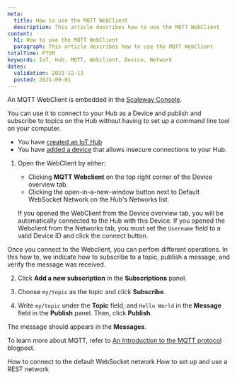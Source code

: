 ```yaml
---
meta:
  title: How to use the MQTT WebClient
  description: This article describes how to use the MQTT WebClient
content:
  h1: How to use the MQTT WebClient
  paragraph: This article describes how to use the MQTT WebClient
totalTime: PT5M
keywords: IoT, Hub, MQTT, Webclient, Device, Network
dates:
  validation: 2021-12-13
  posted: 2021-09-01
---
```


An MQTT WebClient is embedded in the [Scaleway Console](https://console.scaleway.com/iot-hub/hubs).

You can use it to connect to your Hub as a Device and publish and subscribe to topics on the Hub without having to set up a command line tool on your computer.

<Message type="requirement">

  - You have [created an IoT Hub](/iot/iot-hub/how-to/create-hub/)
  - You have [added a device](/iot/iot-hub/how-to/add-device/) that allows insecure connections to your Hub.

</Message>

1. Open the WebClient by either:

    - Clicking **MQTT Webclient** on the top right corner of the Device overview tab.
    - Clicking the open-in-a-new-window button next to Default WebSocket Network on the Hub's Networks list.
  
    <Message type="note">

      If you opened the WebClient from the Device overview tab, you will be automatically connected to the Hub with this Device. If you opened the Webclient from the Networks tab, you must set the `Username` field to a valid Device ID and click the connect button.

    </Message>

  Once you connect to the Webclient, you can perfom different operations. In this how to, we indicate how to subscribe to a topic, publish a message, and verify the message was received.

2. Click **Add a new subscription** in the **Subscriptions** panel.

3. Choose `my/topic` as the topic and click **Subscribe**.

4. Write `my/topic` under the **Topic** field, and `Hello World` in the **Message** field in the **Publish** panel. Then, click **Publish**.

  The message should appears in the **Messages**.

<Lightbox src="assets/scaleway-iothub-webclient.png" size="large" alt=""/>

<Message type="note">

  To learn more about MQTT, refer to [An Introduction to the MQTT protocol](https://blog.scaleway.com/introduction-to-mqtt-protocol/) blogpost.

</Message>

<Navigation title="See Also">
  <PreviousButton to="/iot/iot-hub/how-to/connect-default-websocket-network/">How to connect to the default WebSocket network</PreviousButton>
  <NextButton to="/iot/iot-hub/how-to/setup-use-rest-network/">How to set up and use a REST network</NextButton>
</Navigation>
